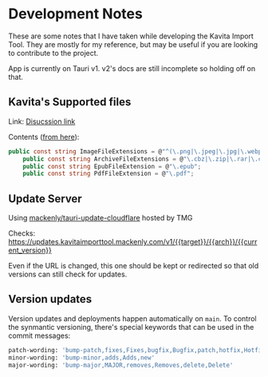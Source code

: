# Development Notes
These are some notes that I have taken while developing the Kavita Import Tool. 
They are mostly for my reference, but may be useful if you are looking to contribute to the project.

App is currently on Tauri v1. v2's docs are still incomplete so holding off on that.

## Kavita's Supported files
Link: [Disucssion link](https://github.com/Kareadita/Kavita/discussions/2949#discussioncomment-9693479)

Contents ([from here](https://github.com/Kareadita/Kavita/blob/094e775f0b2b1e7a7001928b5e68be86b33b90b1/API/Services/Tasks/Scanner/Parser/Parser.cs#L16)):
```cs
public const string ImageFileExtensions = @"^(\.png|\.jpeg|\.jpg|\.webp|\.gif|\.avif)"; 
    public const string ArchiveFileExtensions = @"\.cbz|\.zip|\.rar|\.cbr|\.tar.gz|\.7zip|\.7z|\.cb7|\.cbt";
    public const string EpubFileExtension = @"\.epub";
    public const string PdfFileExtension = @"\.pdf";
```

## Update Server 
Using [mackenly/tauri-update-cloudflare](https://github.com/mackenly/tauri-update-cloudflare/) hosted by TMG

Checks: https://updates.kavitaimporttool.mackenly.com/v1/{{target}}/{{arch}}/{{current_version}}

Even if the URL is changed, this one should be kept or redirected so that old versions can still check for updates.


## Version updates
Version updates and deployments happen automatically on `main`. To control the synmantic versioning, there's special keywords that can be used in the commit messages:
```bash
patch-wording: 'bump-patch,fixes,Fixes,bugfix,Bugfix,patch,hotfix,Hotfix'
minor-wording: 'bump-minor,adds,Adds,new'
major-wording: 'bump-major,MAJOR,removes,Removes,delete,Delete'
```